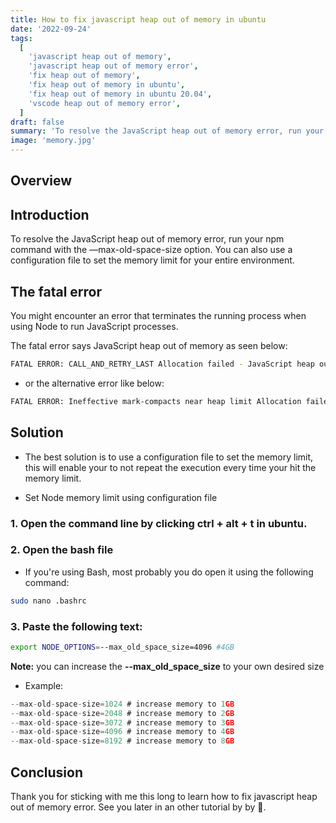 ```yaml
---
title: How to fix javascript heap out of memory in ubuntu
date: '2022-09-24'
tags:
  [
    'javascript heap out of memory',
    'javascript heap out of memory error',
    'fix heap out of memory',
    'fix heap out of memory in ubuntu',
    'fix heap out of memory in ubuntu 20.04',
    'vscode heap out of memory error',
  ]
draft: false
summary: 'To resolve the JavaScript heap out of memory error, run your npm command with the —max-old-space-size option. You can also use a configuration file to set the memory limit for your entire environment.'
image: 'memory.jpg'
---
```



<ImageComponent
  src="/static/images/memory.jpg"
  width="100%"
  height="100%"
  alt="javascript heap out of memory"
/>

## Overview

<TOCInline toc={props.toc} exclude="Overview" toHeading={2} />

## Introduction

To resolve the JavaScript heap out of memory error, run your npm command with the —max-old-space-size option. You can also use a configuration file to set the memory limit for your entire environment.

## The fatal error

You might encounter an error that terminates the running process when using Node to run JavaScript processes.

The fatal error says JavaScript heap out of memory as seen below:

```bash
FATAL ERROR: CALL_AND_RETRY_LAST Allocation failed - JavaScript heap out of memory
```

- or the alternative error like below:

```bash
FATAL ERROR: Ineffective mark-compacts near heap limit Allocation failed - JavaScript heap out of memory
```

<GoogleScript path="javascript heap out of memory" />

## Solution

- The best solution is to use a configuration file to set the memory limit, this will enable your to not repeat the execution every time your hit the memory limit.

- Set Node memory limit using configuration file

### 1. Open the command line by clicking **ctrl + alt + t** in ubuntu.

### 2. Open the bash file

- If you're using Bash, most probably you do open it using the following command:

```bash
sudo nano .bashrc
```

### 3. Paste the following text:

```bash
export NODE_OPTIONS=--max_old_space_size=4096 #4GB
```

<Note>**Note:** you can increase the **--max_old_space_size** to your own desired size</Note>

- Example:

```js
--max-old-space-size=1024 # increase memory to 1GB
--max-old-space-size=2048 # increase memory to 2GB
--max-old-space-size=3072 # increase memory to 3GB
--max-old-space-size=4096 # increase memory to 4GB
--max-old-space-size=8192 # increase memory to 8GB
```

## Conclusion

Thank you for sticking with me this long to learn how to fix javascript heap out of memory error. See you later in an other tutorial by by 🚀.

<GoogleScript path="javascript heap out of memory" />
